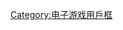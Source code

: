 {{Userbox
  |border-c = black
  |border-s = 2
  |id-s     = 14
  |id-c     = white
  |id-fc    = black
  |info-c   = gold
  |info-fc  = black
  |info-s   = 10
  |id       = [[File:League of Legends 2019 vector.svg|50px]]
  |info     = 这个用户喜欢玩'''[[英雄联盟]]'''。
}}<includeonly>[[Category:喜欢玩英雄联盟的维基人|{{PAGENAME}}]]</includeonly><noinclude>

{{DEFAULTSORT:League of Legends}}
[[Category:喜欢玩英雄联盟的维基人| ]]
[[Category:电子游戏用戶框]]
</noinclude>